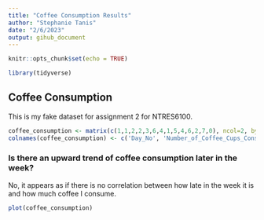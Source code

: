 ```yaml
---
title: "Coffee Consumption Results"
author: "Stephanie Tanis"
date: "2/6/2023"
output: gihub_document
---
```


```r
knitr::opts_chunk$set(echo = TRUE)
```

```r
library(tidyverse)
```


## Coffee Consumption

This is my fake dataset for assignment 2 for NTRES6100.

```r
coffee_consumption <- matrix(c(1,1,2,2,3,6,4,1,5,4,6,2,7,0), ncol=2, byrow = TRUE)
colnames(coffee_consumption) <- c('Day_No', 'Number_of_Coffee_Cups_Consumed')
```

### Is there an upward trend of coffee consumption later in the week?

No, it appears as if there is no correlation between how late in the week it is and how much coffee I consume.  

```r
plot(coffee_consumption)
```


